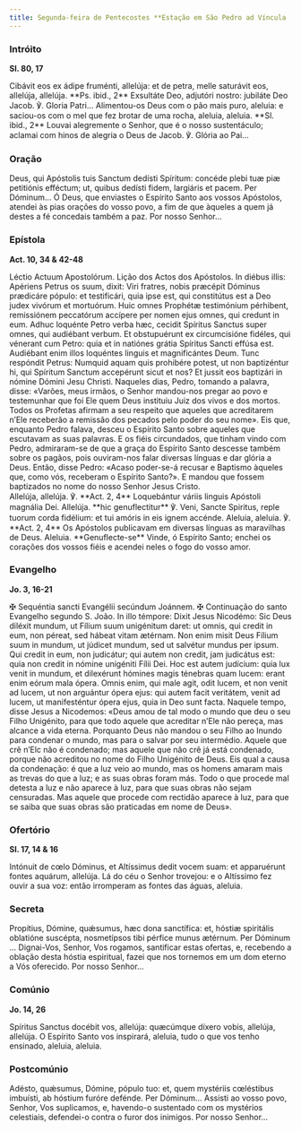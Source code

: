 ```yaml
---
title: Segunda-feira de Pentecostes **Estação em São Pedro ad Víncula
---
```


### Intróito

**Sl. 80, 17**

<div class="side-by-side not-content">
  <span>
    Cibávit eos ex ádipe fruménti, allelúja: et de petra, melle saturávit eos, allelúja, allelúja.
    **Ps. ibid., 2** Exsultáte Deo, adjutóri nostro: jubiláte Deo Jacob. ℣. Gloria Patri...
  </span>
  <span>
    Alimentou-os Deus com o pão mais puro, aleluia: e saciou-os com o mel que fez brotar de uma
    rocha, aleluia, aleluia. **Sl. ibid., 2** Louvai alegremente o Senhor, que é o nosso
    sustentáculo; aclamai com hinos de alegria o Deus de Jacob. ℣. Glória ao Pai...
  </span>
</div>

### Oração

<div class="side-by-side not-content">
  <span>
    Deus, qui Apóstolis tuis Sanctum dedísti Spíritum: concéde plebi tuæ piæ petitiónis efféctum;
    ut, quibus dedísti fidem, largiáris et pacem. Per Dóminum...
  </span>
  <span>
    Ó Deus, que enviastes o Espírito Santo aos vossos Apóstolos, atendei às pias orações do vosso
    povo, a fim de que àqueles a quem já destes a fé concedais também a paz. Por nosso Senhor...
  </span>
</div>

### Epístola

**Act. 10, 34 & 42-48**

<div class="side-by-side not-content">
  <span>Léctio Actuum Apostolórum.</span>
  <span>Lição dos Actos dos Apóstolos.</span>
  <span>
    In diébus illis: Apériens Petrus os suum, dixit: Viri fratres, nobis præcépit Dóminus prædicáre
    pópulo: et testificári, quia ipse est, qui constitútus est a Deo judex vivórum et mortuórum.
    Huic omnes Prophétæ testimónium pérhibent, remissiónem peccatórum accípere per nomen ejus omnes,
    qui credunt in eum. Adhuc loquénte Petro verba hæc, cecidit Spíritus Sanctus super omnes, qui
    audiébant verbum. Et obstupuérunt ex circumcisióne fidéles, qui vénerant cum Petro: quia et in
    natiónes grátia Spíritus Sancti effúsa est. Audiébant enim illos loquéntes linguis et
    magnificántes Deum. Tunc respóndit Petrus: Numquid aquam quis prohibére potest, ut non
    baptizéntur hi, qui Spíritum Sanctum accepérunt sicut et nos? Et jussit eos baptizári in nómine
    Dómini Jesu Christi.
  </span>
  <span>
    Naqueles dias, Pedro, tomando a palavra, disse: «Varões, meus irmãos, o Senhor mandou-nos pregar
    ao povo e testemunhar que foi Ele quem Deus instituiu Juiz dos vivos e dos mortos. Todos os
    Profetas afirmam a seu respeito que aqueles que acreditarem n’Ele receberão a remissão dos
    pecados pelo poder do seu nome». Eis que, enquanto Pedro falava, desceu o Espírito Santo sobre
    aqueles que escutavam as suas palavras. E os fiéis circundados, que tinham vindo com Pedro,
    admiraram-se de que a graça do Espírito Santo descesse também sobre os pagãos, pois ouviram-nos
    falar diversas línguas e dar glória a Deus. Então, disse Pedro: «Acaso poder-se-á recusar e
    Baptismo àqueles que, como vós, receberam o Espírito Santo?». E mandou que fossem baptizados no
    nome do nosso Senhor Jesus Cristo.
  </span>
</div>

<div class="side-by-side not-content">
  <span>
    Allelúja, allelúja. ℣. **Act. 2, 4** Loquebántur váriis linguis Apóstoli magnália Dei. Allelúja.
    **hic genuflectitur** ℣. Veni, Sancte Spiritus, reple tuorum corda fidélium: et tui amóris in
    eis ignem accénde.
  </span>
  <span>
    Aleluia, aleluia. ℣. **Act. 2, 4** Os Apóstolos publicavam em diversas línguas as maravilhas de
    Deus. Aleluia. **Genuflecte-se** Vinde, ó Espírito Santo; enchei os corações dos vossos fiéis e
    acendei neles o fogo do vosso amor.
  </span>
</div>

### Evangelho

**Jo. 3, 16-21**

<div class="side-by-side not-content">
  <span>
    <span class="text-red-500">✠</span> Sequéntia sancti Evangélii secúndum Joánnem.
  </span>
  <span>
    <span class="text-red-500">✠</span> Continuação do santo Evangelho segundo S. João.
  </span>
  <span>
    In illo témpore: Dixit Jesus Nicodémo: Sic Deus diléxit mundum, ut Fílium suum unigénitum daret:
    ut omnis, qui credit in eum, non péreat, sed hábeat vitam ætérnam. Non enim misit Deus Fílium
    suum in mundum, ut júdicet mundum, sed ut salvétur mundus per ipsum. Qui credit in eum, non
    judicátur; qui autem non credit, jam judicátus est: quia non credit in nómine unigéniti Fílii
    Dei. Hoc est autem judícium: quia lux venit in mundum, et dilexérunt hómines magis ténebras quam
    lucem: erant enim eórum mala ópera. Omnis enim, qui male agit, odit lucem, et non venit ad
    lucem, ut non arguántur ópera ejus: qui autem facit veritátem, venit ad lucem, ut manifesténtur
    ópera ejus, quia in Deo sunt facta.
  </span>
  <span>
    Naquele tempo, disse Jesus a Nicodemos: «Deus amou de tal modo o mundo que deu o seu Filho
    Unigénito, para que todo aquele que acreditar n’Ele não pereça, mas alcance a vida eterna.
    Porquanto Deus não mandou o seu Filho ao Inundo para condenar o mundo, mas para o salvar por seu
    intermédio. Aquele que crê n’Elc não é condenado; mas aquele que não crê já está condenado,
    porque não acreditou no nome do Filho Unigénito de Deus. Eis qual a causa da condenação: é que a
    luz veio ao mundo, mas os homens amaram mais as trevas do que a luz; e as suas obras foram más.
    Todo o que procede mal detesta a luz e não aparece à luz, para que suas obras não sejam
    censuradas. Mas aquele que procede com rectidão aparece à luz, para que se saiba que suas obras
    são praticadas em nome de Deus».
  </span>
</div>

### Ofertório

**Sl. 17, 14 & 16**

<div class="side-by-side not-content">
  <span>
    Intónuit de cœlo Dóminus, et Altíssimus dedit vocem suam: et apparuérunt fontes aquárum,
    allelúja.
  </span>
  <span>
    Lá do céu o Senhor trovejou: e o Altíssimo fez ouvir a sua voz: então irromperam as fontes das
    águas, aleluia.
  </span>
</div>

### Secreta

<div class="side-by-side not-content">
  <span>
    Propítius, Dómine, quǽsumus, hæc dona sanctífica: et, hóstiæ spiritális oblatióne suscépta,
    nosmetípsos tibi pérfice munus ætérnum. Per Dóminum ...
  </span>
  <span>
    Dignai-Vos, Senhor, Vos rogamos, santificar estas ofertas, e, recebendo a oblação desta hóstia
    espiritual, fazei que nos tornemos em um dom eterno a Vós oferecido. Por nosso Senhor...
  </span>
</div>

### Comúnio

**Jo. 14, 26**

<div class="side-by-side not-content">
  <span>Spíritus Sanctus docébit vos, allelúja: quæcúmque díxero vobis, allelúja, allelúja.</span>
  <span>
    O Espírito Santo vos inspirará, aleluia, tudo o que vos tenho ensinado, aleluia, aleluia.
  </span>
</div>

### Postcomúnio

<div class="side-by-side not-content">
  <span>
    Adésto, quǽsumus, Dómine, pópulo tuo: et, quem mystériis cœléstibus imbuísti, ab hóstium furóre
    defénde. Per Dóminum...
  </span>
  <span>
    Assisti ao vosso povo, Senhor, Vos suplicamos, e, havendo-o sustentado com os mystérios
    celestiais, defendei-o contra o furor dos inimigos. Por nosso Senhor...
  </span>
</div>
